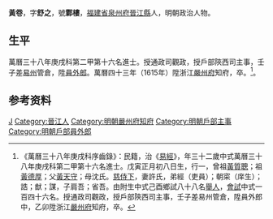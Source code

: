 {{Otheruses|other=名为黄卷的其他人物|黄卷}}
{{明清人物信息框
| 姓名 = 黃卷
| 原名 =
| 圖片名稱= 
| 圖片大小 =
| 圖片說明 = 
| 最高職務 = 嚴州府知府
| 國家 = 大明 
| 爵位 =
| 籍貫 = [[福建省|福建省]][[泉州府|泉州府]][[晉江縣|晉江縣]]
| 族裔 = 
| 旗籍 = 
| 字號 = 字舒之，號鄴樓
| 諡號 =
| 出生日期 = 戊寅正月初八日
| 出生地點 =
| 逝世日期 = 萬曆四十三年（1615年）
| 逝世地點 =
| 墓葬 =
| 配偶 = 許氏
| 親屬 = 曾祖[[黃質聰|黃質聰]]，祖[[黃德厚|黃德厚]]<br>父[[黃天守|黃天守]]，母沈氏
| 出身 =
* 萬曆三十八年庚戌科進士出身
| 經歷 =
| 著作 =  
}}
'''黃卷'''{{BD|1578年||1615年||H}}，字'''舒之'''，號'''鄴樓'''，[[福建省|福建省]][[泉州府|泉州府]][[晉江縣|晉江縣]]人，明朝政治人物。

== 生平 ==
萬曆三十八年庚戌科第二甲第十六名進士。授通政司觀政，授戶部陝西司主事，壬子差[[易州|易州]]管倉，陞[[員外郎|員外郎]]。萬曆四十三年（1615年）陞浙江[[嚴州府|嚴州府]]知府，卒。<ref>《萬曆三十八年庚戌科序齒錄》：民籍，治《[[易經|易經]]》，年三十二歲中式萬曆三十八年庚戌科第二甲第十六名進士。戊寅正月初八日生，行一，曾祖[[黃質聰|黃質聰]]；祖[[黃德厚|黃德厚]]；父[[黃天守|黃天守]]；母沈氏。[[慈侍下|慈侍下]]，妻許氏，弟經（吏員）；朝寀（庠生）；誥；猷；謀，子肩吾；省吾。由附生中式己酉鄉試八十八名[[舉人|舉人]]，[[會試|會試]]中式一百四十六名。授通政司觀政，授戶部陝西司主事，壬子差易州管倉，陞員外郎中，乙卯陞浙江[[嚴州府|嚴州府]]知府，卒。</ref>。

== 参考资料 ==
{{reflist}}

{{萬曆三十八年庚戌科殿试金榜}}

{{Authority control}}

{{DEFAULTSORT:Huang}}
[[Category:黄姓|J]]
[[Category:晉江人|Category:晉江人]]
[[Category:明朝嚴州府知府|Category:明朝嚴州府知府]]
[[Category:明朝戶部主事|Category:明朝戶部主事]]
[[Category:明朝戶部員外郎|Category:明朝戶部員外郎]]


{{明朝人物小作品}}